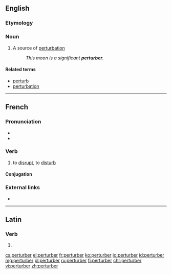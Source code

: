 ==English==

===Etymology===

{{suffix|perturb|er|lang=en}}

===Noun===
{{en-noun}}

# {{context|physics|lang=en}} A source of [[perturbation]]
#: ''This moon is a significant '''perturber'''.''

====Related terms====
* [[perturb]]
* [[perturbation]]

----

==French==

===Pronunciation===
* {{IPA|/pɛʁ.tyʁ.be/|lang=fr}}
* {{audio|Fr-perturber.ogg|perturber|lang=fr}}

===Verb===
{{fr-verb}}

# {{context|transitive|lang=fr}} to [[disrupt]], to [[disturb]]

====Conjugation====
{{fr-conj-er|perturb|avoir}}

===External links===
* {{R:TLFi}}

----

==Latin==

===Verb===
{{la-verb-form|perturber}}

# {{conjugation of|perturbō||1|s|pres|pasv|subj|lang=la}}

[[cs:perturber]]
[[el:perturber]]
[[fr:perturber]]
[[ko:perturber]]
[[io:perturber]]
[[id:perturber]]
[[mg:perturber]]
[[pl:perturber]]
[[ru:perturber]]
[[fi:perturber]]
[[chr:perturber]]
[[vi:perturber]]
[[zh:perturber]]